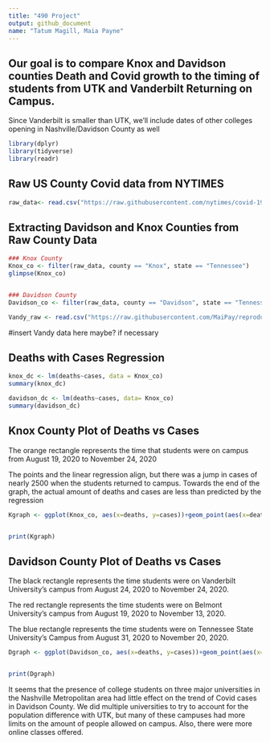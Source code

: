 ```yaml
---
title: "490 Project"
output: github_document
name: "Tatum Magill, Maia Payne"
---
```



## Our goal is to compare Knox and Davidson counties Death and Covid growth to the timing of students from UTK and Vanderbilt Returning on Campus. 

Since Vanderbilt is smaller than UTK, we'll include dates of other colleges opening in Nashville/Davidson County as well



```r
library(dplyr)
library(tidyverse)
library(readr)
```
## Raw US County Covid data from NYTIMES
```r
raw_data<- read.csv("https://raw.githubusercontent.com/nytimes/covid-19-data/master/us-counties.csv")
```

## Extracting Davidson and Knox Counties from Raw County Data
```r

### Knox County
Knox_co <- filter(raw_data, county == "Knox", state == "Tennessee")
glimpse(Knox_co)


### Davidson County
Davidson_co <- filter(raw_data, county == "Davidson", state == "Tennessee")

```

```r
Vandy_raw <- read.csv("https://raw.githubusercontent.com/MaiPay/reproducible_data_analysis/master/Project/Live%20COVID%20Chart%20VU%20-%20Dashboard%20Charts.csv")
```

#insert Vandy data here maybe? if necessary

## Deaths with Cases Regression
```r
knox_dc <- lm(deaths~cases, data = Knox_co)
summary(knox_dc)

davidson_dc <- lm(deaths~cases, data= Knox_co)
summary(davidson_dc)
```

## Knox County Plot of Deaths vs Cases

The orange rectangle represents the time that students were on campus from August 19, 2020 to November 24, 2020

The points and the linear regression align, but there was a jump in cases of nearly 2500 when the students returned to campus. Towards the end of the graph, the actual amount of deaths and cases are less than predicted by the regression
```r
Kgraph <- ggplot(Knox_co, aes(x=deaths, y=cases))+geom_point(aes(x=deaths, y = cases)) + geom_smooth(method = lm, se = FALSE) + ggtitle("COVID Deaths vs Cases in Knox County")+ annotate("rect", xmin = 52, xmax= 153, ymin = 5731, ymax= 18191, alpha =.2, color = "orange")


print(Kgraph)
```

## Davidson County Plot of Deaths vs Cases

The black rectangle represents the time students were on Vanderbilt University's campus from August 24, 2020 to November 24, 2020.

The red rectangle represents the time students were on Belmont University's campus from August 19, 2020 to November 13, 2020.

The blue rectangle represents the time students were on Tennessee State University's Campus from August 31, 2020 to November 20, 2020. 

```r
Dgraph <- ggplot(Davidson_co, aes(x=deaths, y=cases))+geom_point(aes(x=deaths, y = cases)) + geom_smooth(method = lm, se = FALSE) + ggtitle("COVID Deaths vs Cases in Davidson County")+ annotate("rect", xmin = 246, xmax= 409, ymin = 25326, ymax= 43920, alpha =.2, color = "black") + annotate("rect", xmin = 235, xmax= 379, ymin = 24696, ymax= 39101, alpha =.2, color = "red") + annotate("rect", xmin = 259, xmax= 399, ymin = 25975, ymax= 42262, alpha =.2, color = "blue") 


print(Dgraph)
```

It seems that the presence of college students on three major universities in the Nashville Metropolitan area had little effect on the trend of Covid cases in Davidson County. We did multiple universities to try to account for the population difference with UTK, but many of these campuses had more limits on the amount of people allowed on campus. Also, there were more online classes offered. 